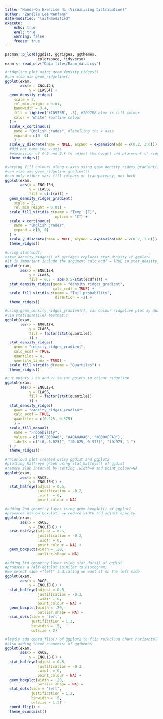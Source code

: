```yaml
---
title: "Hands-On Exercise 4a (Visualising Distribution)"
author: "Zanelle Lee Wenfang"
date-modified: "last-modified"
execute:
    echo: true
    eval: true
    warning: false
    freeze: true
---
```


```r
pacman::p_load(ggdist, ggridges, ggthemes,
               colorspace, tidyverse)
exam <- read_csv("Data files/Exam_data.csv")

#ridgeline plot using geom_density_ridges()
#can also use geom_ridgeline()
ggplot(exam, 
       aes(x = ENGLISH, 
           y = CLASS)) +
  geom_density_ridges(
    scale = 3,
    rel_min_height = 0.01,
    bandwidth = 3.4,
    fill = lighten("#7097BB", .3), #7097BB blue is fill colour
    color = "white" #outline colour
  ) +
  scale_x_continuous(
    name = "English grades", #labelling the x axis
    expand = c(0, 0)
    ) +
  scale_y_discrete(name = NULL, expand = expansion(add = c(0.2, 2.6))) +
  #did not name the y-axis
  #expanision of 0.2 and 2.6 to adjust the height and placement of ridges
  theme_ridges()

#varying fill colours along x-axis using geom_density_ridges_gradient()
#can also use geom_ridgeline_gradient()
#can only either vary fill colours or transparency, not both
ggplot(exam, 
       aes(x = ENGLISH, 
           y = CLASS,
           fill = stat(x))) +
  geom_density_ridges_gradient(
    scale = 3,
    rel_min_height = 0.01) +
  scale_fill_viridis_c(name = "Temp. [F]",
                       option = "C") +
  scale_x_continuous(
    name = "English grades",
    expand = c(0, 0)
  ) +
  scale_y_discrete(name = NULL, expand = expansion(add = c(0.2, 2.6))) +
  theme_ridges()

#using stat(ecdf) 
#stat_density_ridges() of ggridges replaces stat_density of ggplot2
#It is important include the argument calc_ecdf = TRUE in stat_density_ridges().
ggplot(exam,
       aes(x = ENGLISH, 
           y = CLASS, 
           fill = 0.5 - abs(0.5-stat(ecdf)))) +
  stat_density_ridges(geom = "density_ridges_gradient", 
                      calc_ecdf = TRUE) +
  scale_fill_viridis_c(name = "Tail probability",
                       direction = -1) +
  theme_ridges()

#using geom_density_ridges_gradient(), can colour ridgeline plot by quantile
#via stat(quantile) aesthetic
ggplot(exam,
       aes(x = ENGLISH, 
           y = CLASS, 
           fill = factor(stat(quantile))
           )) +
  stat_density_ridges(
    geom = "density_ridges_gradient",
    calc_ecdf = TRUE, 
    quantiles = 4,
    quantile_lines = TRUE) +
  scale_fill_viridis_d(name = "Quartiles") +
  theme_ridges()

#cut points 2.5% and 97.5% cut points to colour ridgeline
ggplot(exam,
       aes(x = ENGLISH, 
           y = CLASS, 
           fill = factor(stat(quantile))
           )) +
  stat_density_ridges(
    geom = "density_ridges_gradient",
    calc_ecdf = TRUE, 
    quantiles = c(0.025, 0.975)
    ) +
  scale_fill_manual(
    name = "Probability",
    values = c("#FF0000A0", "#A0A0A0A0", "#0000FFA0"),
    labels = c("(0, 0.025]", "(0.025, 0.975]", "(0.975, 1]")
  ) +
  theme_ridges()

#raincloud plot created using ggdist and ggplot2
#plotting half-eye graph using stat_halfeye() of ggdist
#remove slab interval by setting .width=0 and point_colour=NA
ggplot(exam, 
       aes(x = RACE, 
           y = ENGLISH)) +
  stat_halfeye(adjust = 0.5,
               justification = -0.2,
               .width = 0,
               point_colour = NA)

#adding 2nd geometry layer using geom_boxplot() of ggplot2
#produces narrow boxplot, we reduce width and adjust opacity
ggplot(exam, 
       aes(x = RACE, 
           y = ENGLISH)) +
  stat_halfeye(adjust = 0.5,
               justification = -0.2,
               .width = 0,
               point_colour = NA) +
  geom_boxplot(width = .20,
               outlier.shape = NA)

#adding 3rd geometry layer using stat_dots() of ggdist
#produces a half-dotplot (similar to histogram)
#we select side ="left" indicating we want it on the left side
ggplot(exam, 
       aes(x = RACE, 
           y = ENGLISH)) +
  stat_halfeye(adjust = 0.5,
               justification = -0.2,
               .width = 0,
               point_colour = NA) +
  geom_boxplot(width = .20,
               outlier.shape = NA) +
  stat_dots(side = "left", 
            justification = 1.2, 
            binwidth = .5,
            dotsize = 2)

#lastly add coord_flip() of ggplot2 to flip raincloud chart horizontally
#also adding theme_economist of ggthemes
ggplot(exam, 
       aes(x = RACE, 
           y = ENGLISH)) +
  stat_halfeye(adjust = 0.5,
               justification = -0.2,
               .width = 0,
               point_colour = NA) +
  geom_boxplot(width = .20,
               outlier.shape = NA) +
  stat_dots(side = "left", 
            justification = 1.2, 
            binwidth = .5,
            dotsize = 1.5) +
  coord_flip() +
  theme_economist()
```
